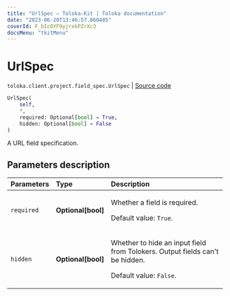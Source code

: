 ```yaml
---
title: "UrlSpec — Toloka-Kit | Toloka documentation"
date: "2023-06-20T13:46:57.860485"
coverId: F_bIcOYF9yjrxkPZrXc3
docsMenu: "tkitMenu"
---
```


# UrlSpec

`toloka.client.project.field_spec.UrlSpec` | [Source code](https://github.com/Toloka/toloka-kit/blob/v1.2.0/src/client/project/field_spec.py#L110)

```python
UrlSpec(
    self,
    *,
    required: Optional[bool] = True,
    hidden: Optional[bool] = False
)
```

A URL field specification.

## Parameters description

| Parameters | Type | Description |
| :----------| :----| :-----------|
`required`|**Optional\[bool\]**|<p>Whether a field is required. </p><p>Default value: `True`.</p>
`hidden`|**Optional\[bool\]**|<p>Whether to hide an input field from Tolokers. Output fields can't be hidden. </p><p>Default value: `False`.</p>